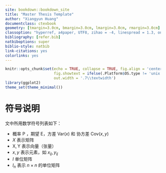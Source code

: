 ```yaml
--- 
site: bookdown::bookdown_site
title: "Master Thesis Template"
author: "Xiangyun Huang"  
documentclass: ctexbook
geometry: [tmargin=3.0cm, bmargin=3.0cm, lmargin=3.0cm, rmargin=3.0cm]
classoption: "hyperref, a4paper, UTF8, zihao = -4, linespread = 1.3, oneside"
bibliography: [refer.bib]
natbiboptions: super
biblio-style: natbib
link-citations: yes
colorlinks: yes
---
```


```r
knitr::opts_chunk$set(echo = TRUE, collapse = TRUE, fig.align = 'center',
                      fig.showtext = ifelse(.Platform$OS.type != 'unix',FALSE,TRUE),
                      out.width = '.7\\textwidth')
library(ggplot2)
theme_set(theme_minimal())
```

# 符号说明 {-}

\pagenumbering{arabic}

文中所用数学符号列表如下：

- 概率 $\mathsf{P}$ ，期望 $\mathsf{E}$，方差 $\mathsf{Var}(x)$ 和 协方差 $\mathsf{Cov}(x,y)$
- $X$ 表示矩阵
- $\mathsf{X,Y}$ 表示向量（张量）
- $x,y$ 表示元素，如 $x_{ij},y_{ij}$
- $I$ 单位矩阵
- $I_{n}$ 表示 $n \times n$ 的单位矩阵

